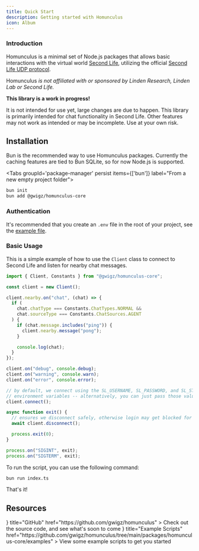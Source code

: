 ```yaml
---
title: Quick Start
description: Getting started with Homunculus
icon: Album
---
```



### Introduction

Homunculus is a minimal set of Node.js packages that allows basic interactions with the virtual world
[Second Life](https://www.secondlife.com), utilizing the official
[Second Life UDP protocol](http://wiki.secondlife.com/wiki/Protocol).

Homunculus _is not affiliated with or sponsored by Linden Research, Linden Lab or
Second Life._

<Callout type="warn">

**This library is a work in progress!**

It is not intended for use yet, large changes are due to happen. This library is primarily intended for chat functionality in Second Life. Other features may not work as intended or may be incomplete. Use at your own risk.

</Callout>

## Installation

Bun is the recommended way to use Homunculus packages. Currently the caching features are tied to Bun SQLite, so for now Node.js is supported.

<Tabs groupId='package-manager' persist items={['bun']} label="From a new empty project folder">

```bash tab="bun"
bun init
bun add @gwigz/homunculus-core
```

</Tabs>

### Authentication

It's recommended that you create an `.env` file in the root of your project, see the [example file](https://github.com/gwigz/homunculus/blob/main/.env.example).

### Basic Usage

This is a simple example of how to use the `Client` class to connect to Second Life and listen for nearby chat messages.

```ts twoslash title="index.ts"
import { Client, Constants } from "@gwigz/homunculus-core";

const client = new Client();

client.nearby.on("chat", (chat) => {
  if (
    chat.chatType === Constants.ChatTypes.NORMAL &&
    chat.sourceType === Constants.ChatSources.AGENT
  ) {
    if (chat.message.includes("ping")) {
      client.nearby.message("pong");
    }

    console.log(chat);
  }
});

client.on("debug", console.debug);
client.on("warning", console.warn);
client.on("error", console.error);

// by default, we connect using the SL_USERNAME, SL_PASSWORD, and SL_START
// environment variables -- alternatively, you can just pass those values in
client.connect();

async function exit() {
  // ensures we disconnect safely, otherwise login may get blocked for a period
  await client.disconnect();

  process.exit(0);
}

process.on("SIGINT", exit);
process.on("SIGTERM", exit);
```

To run the script, you can use the following command:

```bash tab="bun"
bun run index.ts
```

That's it!

## Resources

<Cards>
  <Card
    icon={<GithubIcon />}
    title="GitHub"
    href="https://github.com/gwigz/homunculus"
  >
    Check out the source code, and see what's soon to come
  </Card>
  <Card
    icon={<ScrollTextIcon />}
    title="Example Scripts"
    href="https://github.com/gwigz/homunculus/tree/main/packages/homunculus-core/examples"
  >
    View some example scripts to get you started
  </Card>
</Cards>
